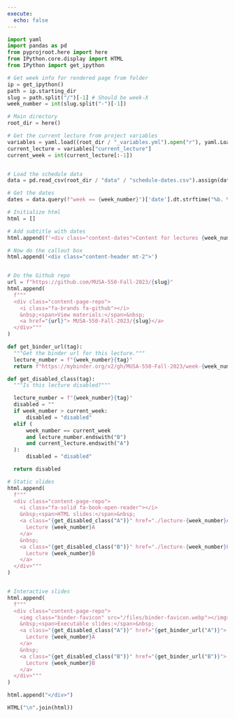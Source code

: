 ```yaml
---
execute: 
  echo: false
---
```


```python
import yaml
import pandas as pd
from pyprojroot.here import here
from IPython.core.display import HTML
from IPython import get_ipython

# Get week info for rendered page from folder
ip = get_ipython()
path = ip.starting_dir
slug = path.split("/")[-1] # Should be week-X
week_number = int(slug.split("-")[-1])

# Main directory
root_dir = here()

# Get the current lecture from project variables
variables = yaml.load((root_dir / "_variables.yml").open("r"), yaml.Loader)
current_lecture = variables["current_lecture"]
current_week = int(current_lecture[:-1])


# Load the schedule data
data = pd.read_csv(root_dir / "data" / "schedule-dates.csv").assign(date=lambda df: pd.to_datetime(df.date))

# Get the dates
dates = data.query(f"week == {week_number}")['date'].dt.strftime("%b. %-d")

# Initialize html
html = []

# Add subtitle with dates
html.append(f'<div class="content-dates">Content for lectures {week_number}A ({dates.iloc[0]}) and {week_number}B ({dates.iloc[1]})</div>')

# Now do the callout box
html.append('<div class="content-header mt-2">')


# Do the Github repo
url = f"https://github.com/MUSA-550-Fall-2023/{slug}"
html.append(
  f"""
  <div class="content-page-repo">
    <i class="fa-brands fa-github"></i>
    &nbsp;<span>View materials:</span>&nbsp;
    <a href="{url}"> MUSA-550-Fall-2023/{slug}</a>
  </div>"""
)

def get_binder_url(tag):
  """Get the binder url for this lecture."""
  lecture_number = f"{week_number}{tag}"
  return f"https://mybinder.org/v2/gh/MUSA-550-Fall-2023/week-{week_number}/HEAD?labpath=lecture-{lecture_number}.ipynb"

def get_disabled_class(tag):
  """Is this lecture disabled?"""

  lecture_number = f"{week_number}{tag}"
  disabled = ""
  if week_number > current_week:
      disabled = "disabled"
  elif (
      week_number == current_week
      and lecture_number.endswith("B")
      and current_lecture.endswith("A")
  ):
      disabled = "disabled"

  return disabled

# Static slides
html.append(
  f"""
  <div class="content-page-repo">
    <i class="fa-solid fa-book-open-reader"></i>
    &nbsp;<span>HTML slides:</span>&nbsp;
    <a class="{get_disabled_class("A")}" href="./lecture-{week_number}A.html">
      Lecture {week_number}A
    </a>
    &nbsp;
    <a class="{get_disabled_class("B")}" href="./lecture-{week_number}B.html">
      Lecture {week_number}B
    </a>
  </div>"""
)


# Interactive slides
html.append(
  f"""
  <div class="content-page-repo">
    <img class="binder-favicon" src="/files/binder-favicon.webp"></img>
    &nbsp;<span>Executable slides:</span>&nbsp;
    <a class="{get_disabled_class("A")}" href="{get_binder_url("A")}">
      Lecture {week_number}A
    </a>
    &nbsp;
    <a class="{get_disabled_class("B")}" href="{get_binder_url("B")}">
      Lecture {week_number}B
    </a>
  </div>"""
)

html.append("</div>")

HTML("\n".join(html))
```
